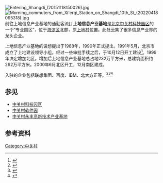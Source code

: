 [[File:Entering_Shangdi_(20151118150026).jpg|thumb]]
[[File:Morning_commuters_from_Xi'erqi_Station_on_Shangdi_10th_St_(20220418095318).jpg|thumb]]前往上地信息产业基地的通勤客流]]
'''上地信息产业基地'''是[[北京|北京]][[中关村科技园区|中关村科技园区]]的一个“专业园区”，位于[[海淀区|海淀区]]北部，原[[上地街道|上地村]]位置。此处云集了很多信息产业界的龙头企业。

上地信息产业基地的设想提出于1988年，1990年正式提出。1991年5月，北京市成立了上地建设领导小组，经过一些审批手续之后，于10月12日开工建设<ref>{{cite web|url=https://cn.chinadaily.com.cn/a/201901/30/WS5c510e25a31010568bdc76de.html|date=2019-01-30|title=北京上地20余年变迁：从小村落到科技创新代名词|archive-url=https://web.archive.org/web/20220504220053/https://cn.chinadaily.com.cn/a/201901/30/WS5c510e25a31010568bdc76de.html|archive-date=2022-05-04|access-date=2022-05-04}}</ref>。1999年决定增加北区，增加后上地信息产业基地总占地232万平方米，总建筑面积约262万平方米。2000年6月北区开工，12月南区建成。

入驻的企业包括[[联想集团|联想集团]]、[[百度|百度]]、[[IBM|IBM]]、[[北大方正|北大方正]]等。<ref>{{cite book|title=《北京志·海淀区志》|isbn=7-200-05091-1|author=北京市地方志编纂委员会|location=北京|publisher=北京出版社|year=2004}}</ref><ref>{{cite book|title=《北京志·建筑卷·建筑志》|isbn=7-200-04939-5|author=北京市地方志编纂委员会|location=北京|publisher=北京出版社|year=2002}}</ref><ref>{{cite book|isbn=978-7-200-07459-8|title=《北京志·开发区卷·中关村科技园区志》|author=北京市地方志编纂委员会|location=北京|publisher=北京出版社|year=2008}}</ref>

== 参见 ==
*[[中关村科技园区|中关村科技园区]]
*[[中关村软件园|中关村软件园]]
*[[中关村永丰高新技术产业基地|中关村永丰高新技术产业基地]]

== 参考资料 ==
{{Reflist}}

[[Category:中关村|Category:中关村]]